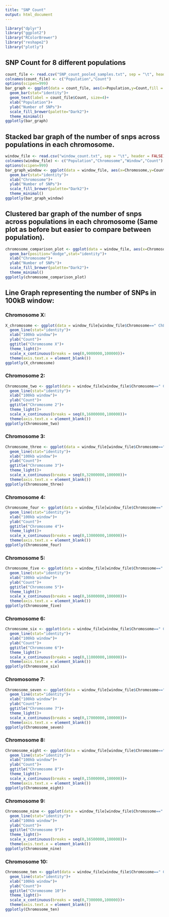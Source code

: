 ```yaml
---
title: "SNP Count"
output: html_document
---
```


```r
library("dplyr")
library("ggplot2")
library("RColorBrewer")
library("reshape2")
library("plotly")
```

## SNP Count for 8 different populations
```r
count_file <- read.csv("SNP_count_pooled_samples.txt", sep = "\t", header = FALSE)
colnames(count_file) <- c("Population","Count")
options(scipen=999)
bar_graph <- ggplot(data = count_file, aes(x=Population,y=Count,fill = Population))+
  geom_bar(stat="identity")+
  geom_text(label = count_file$Count, size=4)+
  xlab("Population")+
  ylab("Number of SNPs")+
  scale_fill_brewer(palette="Dark2")+
  theme_minimal()
ggplotly(bar_graph)
```

## Stacked bar graph of the number of snps across populations in each chromosome.
```r
window_file <- read.csv("window_count.txt", sep = "\t", header = FALSE)
colnames(window_file) <- c("Population","Chromosome","Window","Count")
options(scipen=999)
bar_graph_window <- ggplot(data = window_file, aes(x=Chromosome,y=Count,fill = Population))+
  geom_bar(stat="identity")+
  xlab("Chromosome")+
  ylab("Number of SNPs")+
  scale_fill_brewer(palette="Dark2")+
  theme_minimal()
ggplotly(bar_graph_window)
```

## Clustered bar graph of the number of snps across populations in each chromosome (Same plot as before but easier to compare between population).

```r
chromosome_comparison_plot <- ggplot(data = window_file, aes(x=Chromosome,y=Count,fill = Population))+
  geom_bar(position="dodge",stat="identity")+
  xlab("Chromosome")+
  ylab("Number of SNPs")+
  scale_fill_brewer(palette="Dark2")+
  theme_minimal()
ggplotly(chromosome_comparison_plot)
```

## Line Graph representing the number of SNPs in 100kB window: 

### Chromosome X:

```r
X_chromosome <- ggplot(data = window_file[window_file$Chromosome==" ChLGX ",], aes(x=Window,y=Count,color = Population))+
  geom_line(stat="identity")+
  xlab("100kb window")+
  ylab("Count")+
  ggtitle("Chromosome X")+
  theme_light()+
  scale_x_continuous(breaks = seq(0,9000000,100000))+
  theme(axis.text.x = element_blank())
ggplotly(X_chromosome)

```

### Chromosome 2:

```r
Chromosome_two <- ggplot(data = window_file[window_file$Chromosome==" ChLG2 ",], aes(x=Window,y=Count,color = Population))+
  geom_line(stat="identity")+
  xlab("100kb window")+
  ylab("Count")+
  ggtitle("Chromosome 2")+
  theme_light()+
  scale_x_continuous(breaks = seq(0,16000000,100000))+
  theme(axis.text.x = element_blank())
ggplotly(Chromosome_two)

```

### Chromosome 3:

```r
Chromosome_three <- ggplot(data = window_file[window_file$Chromosome==" ChLG3 ",], aes(x=Window,y=Count,color = Population))+
  geom_line(stat="identity")+
  xlab("100kb window")+
  ylab("Count")+
  ggtitle("Chromosome 3")+
  theme_light()+
  scale_x_continuous(breaks = seq(0,32000000,100000))+
  theme(axis.text.x = element_blank())
ggplotly(Chromosome_three)

```

### Chromosome 4:

```r
Chromosome_four <- ggplot(data = window_file[window_file$Chromosome==" ChLG4 ",], aes(x=Window,y=Count,color = Population))+
  geom_line(stat="identity")+
  xlab("100kb window")+
  ylab("Count")+
  ggtitle("Chromosome 4")+
  theme_light()+
  scale_x_continuous(breaks = seq(0,13000000,100000))+
  theme(axis.text.x = element_blank())
ggplotly(Chromosome_four)

```

### Chromosome 5:

```r
Chromosome_five <- ggplot(data = window_file[window_file$Chromosome==" ChLG5 ",], aes(x=Window,y=Count,color = Population))+
  geom_line(stat="identity")+
  xlab("100kb window")+
  ylab("Count")+
  ggtitle("Chromosome 5")+
  theme_light()+
  scale_x_continuous(breaks = seq(0,16000000,100000))+
  theme(axis.text.x = element_blank())
ggplotly(Chromosome_five)

```

### Chromosome 6:

```r
Chromosome_six <- ggplot(data = window_file[window_file$Chromosome==" ChLG6 ",], aes(x=Window,y=Count,color = Population))+
  geom_line(stat="identity")+
  xlab("100kb window")+
  ylab("Count")+
  ggtitle("Chromosome 6")+
  theme_light()+
  scale_x_continuous(breaks = seq(0,11000000,100000))+
  theme(axis.text.x = element_blank())
ggplotly(Chromosome_six)

```

### Chromosome 7:

```r
Chromosome_seven <- ggplot(data = window_file[window_file$Chromosome==" ChLG7 ",], aes(x=Window,y=Count,color = Population))+
  geom_line(stat="identity")+
  xlab("100kb window")+
  ylab("Count")+
  ggtitle("Chromosome 7")+
  theme_light()+
  scale_x_continuous(breaks = seq(0,17000000,100000))+
  theme(axis.text.x = element_blank())
ggplotly(Chromosome_seven)

```

### Chromosome 8:

```r
Chromosome_eight <- ggplot(data = window_file[window_file$Chromosome==" ChLG8 ",], aes(x=Window,y=Count,color = Population))+
  geom_line(stat="identity")+
  xlab("100kb window")+
  ylab("Count")+
  ggtitle("Chromosome 8")+
  theme_light()+
  scale_x_continuous(breaks = seq(0,15000000,100000))+
  theme(axis.text.x = element_blank())
ggplotly(Chromosome_eight)

```

### Chromosome 9:

```r
Chromosome_nine <- ggplot(data = window_file[window_file$Chromosome==" ChLG9 ",], aes(x=Window,y=Count,color = Population))+
  geom_line(stat="identity")+
  xlab("100kb window")+
  ylab("Count")+
  ggtitle("Chromosome 9")+
  theme_light()+
  scale_x_continuous(breaks = seq(0,16500000,100000))+
  theme(axis.text.x = element_blank())
ggplotly(Chromosome_nine)

```

### Chromosome 10:

```r
Chromosome_ten <- ggplot(data = window_file[window_file$Chromosome==" ChLG10 ",], aes(x=Window,y=Count,color = Population))+
  geom_line(stat="identity")+
  xlab("100kb window")+
  ylab("Count")+
  ggtitle("Chromosome 10")+
  theme_light()+
  scale_x_continuous(breaks = seq(0,7300000,100000))+
  theme(axis.text.x = element_blank())
ggplotly(Chromosome_ten)

```